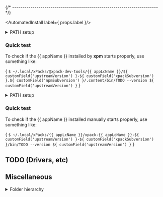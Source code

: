 



{/* ------------------------------------------------------------------------ */}

<AutomatedInstall label={ props.label }/>

<details>
<summary>PATH setup</summary>

In order to access the {{ appName }} binaries installed in
the central xPacks store,
the project build configurations need a PATH adjustment:

<CodeBlock language="sh"> {
`export PATH=$HOME/.local/xPacks/@xpack-dev-tools/{{ appLcName }}/${ customField('upstreamVersion') }-${ customField('xpackSubversion') }.${ customField('npmSubversion') }/.content/bin:$PATH`
} </CodeBlock>
</details>

<AutomatedUninstall/>

### Quick test

To check if the {{ appName }} installed by **xpm** starts properly, use something like:

<CodeBlock language="console"> {
`$ ~/.local/xPacks/@xpack-dev-tools/{{ appLcName }}/${ customField('upstreamVersion') }-${ customField('xpackSubversion') }.${ customField('npmSubversion') }/.content/bin/TODO --version
${ customField('upstreamVersion') }`
} </CodeBlock>

<ManualInstall/>

<ManualInstallLinux/>

<ManualInstallInfo/>

<details>
<summary>PATH setup</summary>

With all binary tools installed in `xpacks/.bin`, the project build
configurations need a single PATH adjustment:

```sh
export PATH=<...project-path...>/xpacks/.bin:$PATH
```

</details>

### Quick test

To check if the {{ appName }} installed manually starts properly, use something like:

<CodeBlock language="console"> {
`$ ~/.local/xPacks/{{ appLcName }}/xpack-{{ appLcName }}-${ customField('upstreamVersion') }-${ customField('xpackSubversion') }/bin/TODO --version
${ customField('upstreamVersion') }`
} </CodeBlock>

## TODO (Drivers, etc)

## Miscellaneous

<details>
<summary>Folder hierarchy</summary>

After install, the package creates a folder hierarchy like the following
(only the first two depth levels are shown):

<CodeBlock language="console"> {
`$ tree -L 2 ~/.local/xPacks/\@xpack-dev-tools/{{ appLcName }}/${ customField('upstreamVersion') }-${ customField('xpackSubversion') }.${ customField('npmSubversion') }/.content/
/home/ilg/.local/xPacks/\@xpack-dev-tools/{{ appLcName }}/${ customField('upstreamVersion') }-${ customField('xpackSubversion') }.${ customField('npmSubversion') }/.content/
TODO
`
} </CodeBlock>

</details>
